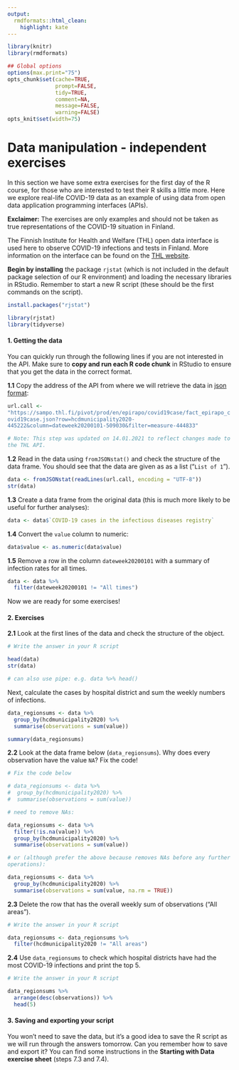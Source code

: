 ```yaml
---
output:
  rmdformats::html_clean:
    highlight: kate
---
```


<style>
  code {
    white-space : pre-wrap !important;
    word-break: break-word;
  }
</style>

```r
library(knitr)
library(rmdformats)

## Global options
options(max.print="75")
opts_chunk$set(cache=TRUE,
               prompt=FALSE,
               tidy=TRUE,
               comment=NA,
               message=FALSE,
               warning=FALSE)
opts_knit$set(width=75)
```

# Data manipulation - independent exercises

In this section we have some extra exercises for the first day of the R course, for those who are interested to test their R skills a little more. Here we explore real-life COVID-19 data as an example of using data from open data application programming interfaces (APIs). 

**Exclaimer:** The exercises are only examples and should not be taken as true representations of the COVID-19 situation in Finland.

The Finnish Institute for Health and Welfare (THL) open data interface is used here to observe COVID-19 infections and tests in Finland. More information on the interface can be found on the [THL website](https://thl.fi/en/web/thlfi-en/statistics/statistical-databases/open-data/confirmed-corona-cases-in-finland-covid-19-).

**Begin by installing** the package `rjstat` (which is not included in the default package selection of our R environment) and loading the necessary libraries in RStudio. Remember to start a new R script (these should be the first commands on the script).

```r
install.packages("rjstat")

library(rjstat)
library(tidyverse)
```

#### **1. Getting the data**

You can quickly run through the following lines if you are not interested in the API.
Make sure to **copy and run each R code chunk** in RStudio to ensure that you get the data in the correct format.

**1.1** Copy the address of the API from where we will retrieve the data in [json format](https://www.json.org/json-en.html):

```r
url.call <- "https://sampo.thl.fi/pivot/prod/en/epirapo/covid19case/fact_epirapo_covid19case.json?row=hcdmunicipality2020-445222&column=dateweek20200101-509030&filter=measure-444833"

# Note: This step was updated on 14.01.2021 to reflect changes made to the THL API.
```

**1.2** Read in the data using `fromJSONstat()` and check the structure of the data frame. You should see that the data are given as as a list ("`List of 1`").

```r
data <- fromJSONstat(readLines(url.call, encoding = "UTF-8"))
str(data)
```

**1.3** Create a data frame from the original data (this is much more likely to be useful for further analyses):

```r
data <- data$`COVID-19 cases in the infectious diseases registry`
```

**1.4** Convert the `value` column to numeric:

```r
data$value <- as.numeric(data$value)
```

**1.5** Remove a row in the column `dateweek20200101` with a summary of infection rates for all times.

```r
data <- data %>%
  filter(dateweek20200101 != "All times")
```

Now we are ready for some exercises!

#### **2. Exercises**


**2.1** Look at the first lines of the data and check the structure of the object.

```r
# Write the answer in your R script

head(data)
str(data)

# can also use pipe: e.g. data %>% head()
```

Next, calculate the cases by hospital district and sum the weekly numbers of infections.

```r
data_regionsums <- data %>%
  group_by(hcdmunicipality2020) %>%
  summarise(observations = sum(value))

summary(data_regionsums)
```

**2.2** Look at the data frame below (`data_regionsums`). Why does every observation have the value `NA`? Fix the code!

```r
# Fix the code below

# data_regionsums <- data %>%
#  group_by(hcdmunicipality2020) %>%
#  summarise(observations = sum(value))

# need to remove NAs:

data_regionsums <- data %>%
  filter(!is.na(value)) %>%
  group_by(hcdmunicipality2020) %>%
  summarise(observations = sum(value))

# or (although prefer the above because removes NAs before any further operations):

data_regionsums <- data %>%
  group_by(hcdmunicipality2020) %>%
  summarise(observations = sum(value, na.rm = TRUE))  
```

**2.3** Delete the row that has the overall weekly sum of observations ("All areas").
```r
# Write the answer in your R script

data_regionsums <- data_regionsums %>%
  filter(hcdmunicipality2020 != "All areas")
```

**2.4** Use `data_regionsums` to check which hospital districts have had the most COVID-19 infections and print the top 5.

```r
# Write the answer in your R script

data_regionsums %>%
  arrange(desc(observations)) %>%
  head(5)
```

#### **3. Saving and exporting your script**

You won't need to save the data, but it's a good idea to save the R script as we will run through the answers tomorrow. Can you remember how to save and export it? You can find some instructions in the **Starting with Data exercise sheet** (steps 7.3 and 7.4).
